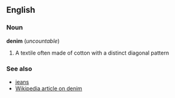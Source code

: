 ==English==
===Noun===
'''denim''' (''uncountable'')

#A textile often made of cotton with a distinct diagonal pattern

===See also===
*[[jeans]]
*[[w:denim|Wikipedia article on denim]]